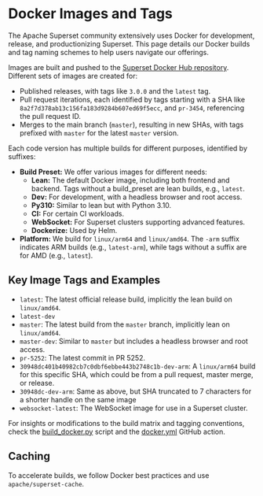 # Docker Images and Tags

The Apache Superset community extensively uses Docker for development, release,
and productionizing Superset. This page details our Docker builds and tag naming
schemes to help users navigate our offerings.

Images are built and pushed to the [Superset Docker Hub repository](
https://hub.docker.com/r/apache/superset). Different sets of images are created for:
- Published releases, with tags like `3.0.0` and the `latest` tag.
- Pull request iterations, each identified by tags starting with a SHA like
  `8a2f7d378ab13c156fa183d9284b607ed69f5ecc`, and `pr-3454`, referencing the pull
  request ID.
- Merges to the main branch (`master`), resulting in new SHAs, with tags
  prefixed with `master` for the latest `master` version.

Each code version has multiple builds for different purposes, identified by suffixes:
- **Build Preset:** We offer various images for different needs:
  - **Lean:** The default Docker image, including both frontend and backend. Tags
    without a build_preset are lean builds, e.g., `latest`.
  - **Dev:** For development, with a headless browser and root access.
  - **Py310:** Similar to lean but with Python 3.10.
  - **CI:** For certain CI workloads.
  - **WebSocket:** For Superset clusters supporting advanced features.
  - **Dockerize:** Used by Helm.
- **Platform:** We build for `linux/arm64` and `linux/amd64`. The `-arm` suffix
  indicates ARM builds (e.g., `latest-arm`), while tags without a suffix are for
  AMD (e.g., `latest`).

## Key Image Tags and Examples

- `latest`: The latest official release build, implicitly the lean build on
  `linux/amd64`.
- `latest-dev`
- `master`: The latest build from the `master` branch, implicitly lean on
  `linux/amd64`.
- `master-dev`: Similar to `master` but includes a headless browser and root access.
- `pr-5252`: The latest commit in PR 5252.
- `30948dc401b40982cb7c0dbf6ebbe443b2748c1b-dev-arm`: A `linux/arm64` build for
  this specific SHA, which could be from a pull request, master merge, or release.
- `30948dc-dev-arm`: Same as above, but SHA truncated to 7 characters for a
  shorter handle on the same image
- `websocket-latest`: The WebSocket image for use in a Superset cluster.

For insights or modifications to the build matrix and tagging conventions,
check the [build_docker.py](https://github.com/apache/superset/blob/master/scripts/build_docker.py)
script and the [docker.yml](https://github.com/apache/superset/blob/master/.github/workflows/docker.yml)
GitHub action.

## Caching

To accelerate builds, we follow Docker best practices and use `apache/superset-cache`.
